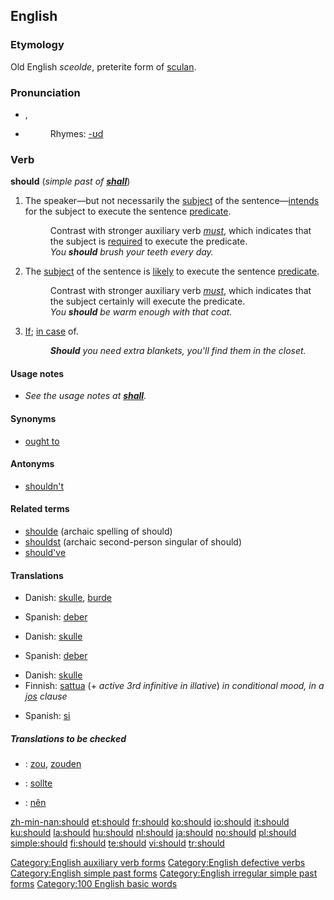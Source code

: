 ==English==

{{rank|now|then|A|80|should|can|made|did}}

===Etymology===
Old English ''sceolde'', preterite form of [[sculan]].

===Pronunciation===
*{{IPA|/ʃʊd/}}, {{SAMPA|/SUd/}}
*{{audio|en-us-should.ogg|Audio (US)}}
*:Rhymes: [[Rhymes:English:-ʊd|-ʊd]]

===Verb===
'''should''' (''simple past of '''[[shall]]''''')
# The speaker&mdash;but not necessarily the [[subject]] of the sentence&mdash;[[intend]]s for the subject to execute the sentence [[predicate]].
#: Contrast with stronger auxiliary verb ''[[must]]'', which indicates that the subject is [[require]]d to execute the predicate.
#:''You '''should''' brush your teeth every day.''
# The [[subject]] of the sentence is [[likely]] to execute the sentence [[predicate]].
#: Contrast with stronger auxiliary verb ''[[must]]'', which indicates that the subject certainly will execute the predicate.
#:''You '''should''' be warm enough with that coat.''
# [[if|If]]; [[in case]] of.
#:'''''Should''' you need extra blankets, you'll find them in the closet.''

====Usage notes====
*''See the usage notes at '''[[shall]]'''.''

====Synonyms====
*[[ought to]]

====Antonyms====
*[[shouldn't]]

====Related terms====
*[[shoulde]] (archaic spelling of should)
*[[shouldst]] (archaic second-person singular of should)
*[[should've]]

====Translations====
{{trans-top|The speaker intends for the subject to execute the sentence predicate}}
*Danish: [[skulle]], [[burde]]
{{trans-mid}}
*Spanish: [[deber]]
{{trans-bottom}}

{{trans-top|The subject of the sentence is likely to execute the sentence predicate}}
*Danish: [[skulle]]
{{trans-mid}}
*Spanish: [[deber]]
{{trans-bottom}}

{{trans-top|If; in case of}}
*Danish: [[skulle]]
*Finnish: [[sattua]] (+ ''active 3rd infinitive in illative'') ''in conditional mood, in a [[jos]] clause''
{{trans-mid}}
*Spanish: [[si]]
{{trans-bottom}}

=====Translations to be checked=====
{{checktrans}}
{{top}}
*{{ttbc|Dutch}}: [[zou]], [[zouden]]
*{{ttbc|German}}: [[sollte]]
{{mid}}
*{{ttbc|Vietnamese}}: [[nên]]
{{bottom}}

[[Category:English auxiliary verb forms]]
[[Category:English defective verbs]]
[[Category:English simple past forms]]
[[Category:English irregular simple past forms]]
[[Category:100 English basic words]]

[[zh-min-nan:should]]
[[et:should]]
[[fr:should]]
[[ko:should]]
[[io:should]]
[[it:should]]
[[ku:should]]
[[la:should]]
[[hu:should]]
[[nl:should]]
[[ja:should]]
[[no:should]]
[[pl:should]]
[[simple:should]]
[[fi:should]]
[[te:should]]
[[vi:should]]
[[tr:should]]